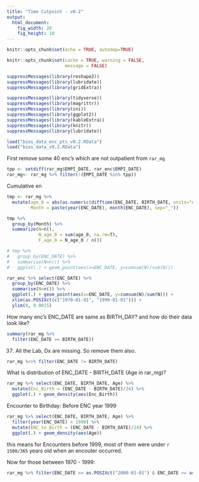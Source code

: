 ```yaml
---
title: "Time Cutpoint - v0.2"
output: 
  html_document:
    fig_width: 20
    fig_height: 10
---
```


```r
knitr::opts_chunk$set(echo = TRUE, autodep=TRUE)

knitr::opts_chunk$set(cache = TRUE, warning = FALSE, 
                      message = FALSE)

suppressMessages(library(reshape2))
suppressMessages(library(lubridate))
suppressMessages(library(gridExtra))

suppressMessages(library(tidyverse))
suppressMessages(library(magrittr))
suppressMessages(library(ini))
suppressMessages(library(ggplot2))
suppressMessages(library(kableExtra))
suppressMessages(library(knitr))
suppressMessages(library(lubridate))


```


```r
load("bios_data_enc_pts_v0.2.RData")
load("bios_data_v0.2.RData")
```

First remove some 40 enc's which are not outpatient from `rar_mg`
```r
tpp <- setdiff(rar_mg$EMPI_DATE, rar_enc$EMPI_DATE)
rar_mg<- rar_mg %>% filter(!(EMPI_DATE %in% tpp))
```


Cumulative en
```r
tmp <- rar_mg %>%
  mutate(age_0 = abs(as.numeric(difftime(ENC_DATE, BIRTH_DATE, units="days"))) < 365,
         Month = paste(year(ENC_DATE), month(ENC_DATE), sep="_"))

tmp %>% 
  group_by(Month) %>%
  summarize(N=n(),
            N_age_0 = sum(age_0, na.rm=T),
            F_age_0 = N_age_0 / n())

# tmp %>%
#   group_by(ENC_DATE) %>%
#   summarise(N=n()) %>%
#   ggplot(.) + geom_point(aes(x=ENC_DATE, y=cumsum(N)/sum(N)))
```

```r
rar_enc %>% select(ENC_DATE) %>%
  group_by(ENC_DATE) %>%
  summarise(N=n()) %>%
  ggplot(.) + geom_point(aes(x=ENC_DATE, y=cumsum(N)/sum(N))) + 
  xlim(as.POSIXct(c("1970-01-01", "1999-01-01"))) +
  ylim(0, 0.0015)

```


How many enc's ENC_DATE are same as BIRTH_DAY? and how do their data look like?
```r
summary(rar_mg %>% 
  filter(ENC_DATE == BIRTH_DATE))
```
37. All the Lab, Dx are missing. So remove them also.

```r
rar_mg %<>% filter(ENC_DATE != BIRTH_DATE)
```

What is distribution of ENC_DATE - BIRTH_DATE (Age in rar_mg)?
```r
rar_mg %>% select(ENC_DATE, BIRTH_DATE, Age) %>%
  mutate(Enc_Birth = (ENC_DATE - BIRTH_DATE)/24) %>%
  ggplot(.) + geom_density(aes(Enc_Birth))
```

Encounter to Birthday: Before ENC year 1999
```r
rar_mg %>% select(ENC_DATE, BIRTH_DATE, Age) %>%
  filter(year(ENC_DATE) < 1990) %>%
  mutate(ENC_to_Birth = (ENC_DATE - BIRTH_DATE)/24) %>%
  ggplot(.) + geom_density(aes(Age))
```
this means for Encounters before 1999, most of them were under `r 1500/365` years old when an encouter occurred.  




Now for those between 1970 - 1999:
```r
rar_mg %>% filter(ENC_DATE <= as.POSIXct("2000-01-01") & ENC_DATE >= as.POSIXct("1970-01-01"))
```









